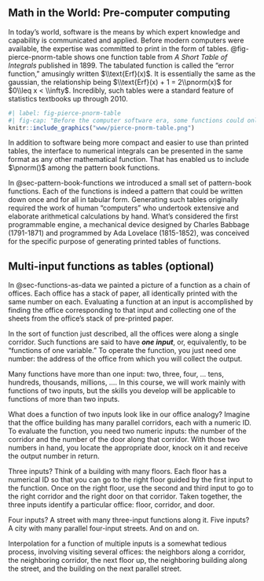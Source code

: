 
## Math in the World: Pre-computer computing

In today's world, software is the means by which expert knowledge and capability is communicated and applied. Before modern computers were available, the expertise was committed to print in the form of tables. @fig-pierce-pnorm-table shows one function table from *A Short Table of Integrals* published in 1899. [The tabulated function is called the "error function," amusingly written $\\text{Erf}(x)$. It is essentially the same as the gaussian, the relationship being $\\text{Erf}(x) + 1 = 2\\pnorm(x)$ for $0\\leq x < \\infty$.]{.aside} Incredibly, such tables were a standard feature of statistics textbooks up through 2010. 


```r
#| label: fig-pierce-pnorm-table
#| fig-cap: "Before the computer software era, some functions could only be presented using printed tables. This table supports calculations with a gaussian-like function for inputs from 0 to 1."
knitr::include_graphics("www/pierce-pnorm-table.png")
```


In addition to software being more compact and easier to use than printed tables, the interface to numerical integrals can be presented in the same format as any other mathematical function. That has enabled us to include $\pnorm()$ among the pattern book functions. 

In @sec-pattern-book-functions we introduced a small set of pattern-book functions. Each of the functions is indeed a pattern that could be written down once and for all in tabular form. Generating such tables originally required the work of human "computers" who undertook extensive and elaborate arithmetical calculations by hand. What's considered the first programmable engine, a mechanical device designed by Charles Babbage (1791-1871) and programmed by Ada Lovelace (1815-1852), was conceived for the specific purpose of generating printed tables of functions. 


## Multi-input functions as tables (optional)

In @sec-functions-as-data we painted a picture of a function as a chain of offices. Each office has a stack of paper, all identically printed with the same number on each. Evaluating a function at an input is accomplished by finding the office corresponding to that input and collecting one of the sheets from the office's stack of pre-printed paper.

In the sort of function just described, all the offices were along a single corridor. Such functions are said to have ***one input***, or, equivalently, to be "functions of one variable." To operate the function, you just need one number: the address of the office from which you will collect the output.

Many functions have more than one input: two, three, four, ... tens, hundreds, thousands, millions, .... In this course, we will work mainly with functions of two inputs, but the skills you develop will be applicable to functions of more than two inputs.

What does a function of two inputs look like in our office analogy? Imagine that the office building has many parallel corridors, each with a numeric ID. To evaluate the function, you need two numeric inputs: the number of the corridor and the number of the door along that corridor. With those two numbers in hand, you locate the appropriate door, knock on it and receive the output number in return. 

Three inputs? Think of a building with many floors. Each floor has a numerical ID so that you can go to the right floor guided by the first input to the function. Once on the right floor, use the second and third input to go to the right corridor and the right door on that corridor. Taken together, the three inputs identify a particular office: floor, corridor, and door.

Four inputs? A street with many three-input functions along it. Five inputs? A city with many parallel four-input streets. And on and on.

Interpolation for a function of multiple inputs is a somewhat tedious process, involving visiting several offices: the neighbors along a corridor, the neighboring corridor, the next floor up, the neighboring building along the street, and the building on the next parallel street. 

